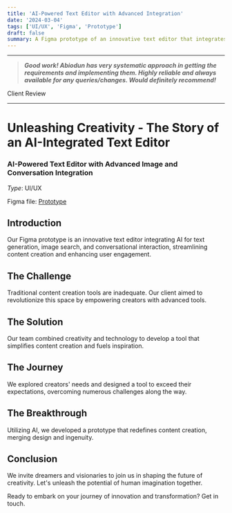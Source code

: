 ```yaml
---
title: 'AI-Powered Text Editor with Advanced Integration'
date: '2024-03-04'
tags: ['UI/UX', 'Figma', 'Prototype']
draft: false
summary: A Figma prototype of an innovative text editor that integrates AI for text generation, image search and creation, and conversational interaction, streamlining content creation and enhancing user engagement.
---
```




---

> ***Good work! Abiodun has very systematic approach in getting the requirements and implementing them. Highly reliable and always available for any queries/changes. Would definitely recommend!***

Client Review

---


# Unleashing Creativity - The Story of an AI-Integrated Text Editor

### AI-Powered Text Editor with Advanced Image and Conversation Integration

_Type_: UI/UX

Figma file: [Prototype](https://www.gutenberg.org/ebooks/35)

## Introduction
Our Figma prototype is an innovative text editor integrating AI for text generation, image search, and conversational interaction, streamlining content creation and enhancing user engagement.

## The Challenge
Traditional content creation tools are inadequate. Our client aimed to revolutionize this space by empowering creators with advanced tools.

## The Solution
Our team combined creativity and technology to develop a tool that simplifies content creation and fuels inspiration.

## The Journey
We explored creators' needs and designed a tool to exceed their expectations, overcoming numerous challenges along the way.

## The Breakthrough
Utilizing AI, we developed a prototype that redefines content creation, merging design and ingenuity.

## Conclusion
We invite dreamers and visionaries to join us in shaping the future of creativity. Let's unleash the potential of human imagination together.

Ready to embark on your journey of innovation and transformation? Get in touch.